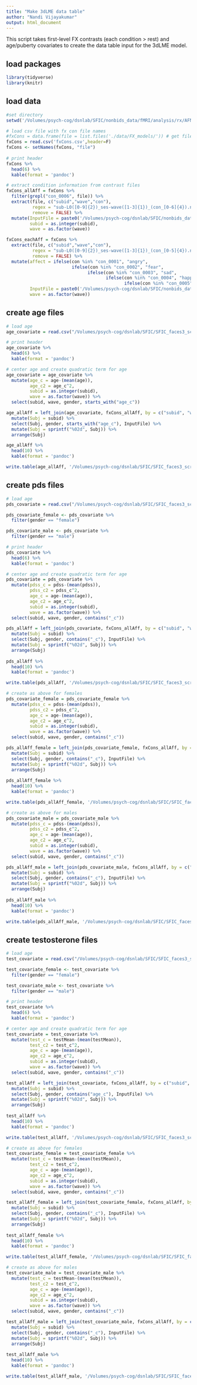 ```yaml
---
title: "Make 3dLME data table"
author: "Nandi Vijayakumar"
output: html_document
---
```


This script takes first-level FX contrasts (each condition > rest) and age/puberty covariates to create the data table input for the 3dLME model.

## load packages
```r
library(tidyverse)
library(knitr)
```

## load data
```r
#set directory
setwd('/Volumes/psych-cog/dsnlab/SFIC/nonbids_data/fMRI/analysis/rx/AFNI/FX_models')

# load csv file with fx con file names
#fxCons = data.frame(file = list.files('./data/FX_models/')) # get file names from contrast .nii files
fxCons = read.csv('fxCons.csv',header=F)
fxCons <- setNames(fxCons, "file")
  
# print header
fxCons %>%
  head(6) %>%
  kable(format = 'pandoc')

# extract condition information from contrast files
fxCons_allAff = fxCons %>%
  filter(grepl("con_0006", file)) %>%
  extract(file, c("subid","wave","con"), 
          regex = "sub-L0([0-9]{2})_ses-wave([1-3]{1})_(con_[0-6]{4}).nii", 
          remove = FALSE) %>%
  mutate(InputFile = paste0('/Volumes/psych-cog/dsnlab/SFIC/nonbids_data/fMRI/analysis/rx/AFNI/FX_models/',file), # CHANGE THIS PATH
         subid = as.integer(subid),
         wave = as.factor(wave))

fxCons_eachAff = fxCons %>%
  extract(file, c("subid","wave","con"), 
          regex = "sub-L0([0-9]{2})_ses-wave([1-3]{1})_(con_[0-5]{4}).nii", 
          remove = FALSE) %>%
  mutate(affect = ifelse(con %in% "con_0001", "angry",
                         ifelse(con %in% "con_0002", "fear",
                               ifelse(con %in% "con_0003", "sad",
                                      ifelse(con %in% "con_0004", "happy",
                                             ifelse(con %in% "con_0005", "neutral", NA))))),
         InputFile = paste0('/Volumes/psych-cog/dsnlab/SFIC/nonbids_data/fMRI/analysis/rx/AFNI/FX_models/',file), # CHANGE THIS PATH
         wave = as.factor(wave))
```

## create age files
```r
# load age
age_covariate = read.csv("/Volumes/psych-cog/dsnlab/SFIC/SFIC_faces3_scripts/fMRI/rx/3dLME/age.csv")

# print header
age_covariate %>%
  head(6) %>%
  kable(format = 'pandoc')

# center age and create quadratic term for age
age_covariate = age_covariate %>%
  mutate(age_c = age-(mean(age)),
         age_c2 = age_c^2,
         subid = as.integer(subid),
         wave = as.factor(wave)) %>%
  select(subid, wave, gender, starts_with("age_c"))

age_allAff = left_join(age_covariate, fxCons_allAff, by = c("subid", "wave")) %>%
  mutate(Subj = subid) %>%
  select(Subj, gender, starts_with("age_c"), InputFile) %>%
  mutate(Subj = sprintf("%02d", Subj)) %>%
  arrange(Subj)

age_allAff %>%
  head(10) %>%
  kable(format = 'pandoc')

write.table(age_allAff, '/Volumes/psych-cog/dsnlab/SFIC/SFIC_faces3_scripts/fMRI/rx/3dLME/age_allAff.txt', sep = "\t", quote=FALSE, row.names = FALSE)
```

## create pds files
```r
# load age
pds_covariate = read.csv("/Volumes/psych-cog/dsnlab/SFIC/SFIC_faces3_scripts/fMRI/rx/3dLME/pds.csv")

pds_covariate_female <- pds_covariate %>%
  filter(gender == "female")

pds_covariate_male <- pds_covariate %>%
  filter(gender == "male")

# print header
pds_covariate %>%
  head(6) %>%
  kable(format = 'pandoc')

# center age and create quadratic term for age
pds_covariate = pds_covariate %>%
  mutate(pdss_c = pdss-(mean(pdss)),
         pdss_c2 = pdss_c^2,
         age_c = age-(mean(age)),
         age_c2 = age_c^2,
         subid = as.integer(subid),
         wave = as.factor(wave)) %>%
  select(subid, wave, gender, contains("_c"))

pds_allAff = left_join(pds_covariate, fxCons_allAff, by = c("subid", "wave")) %>%
  mutate(Subj = subid) %>%
  select(Subj, gender, contains("_c"), InputFile) %>%
  mutate(Subj = sprintf("%02d", Subj)) %>%
  arrange(Subj)
  
pds_allAff %>%
  head(10) %>%
  kable(format = 'pandoc')

write.table(pds_allAff, '/Volumes/psych-cog/dsnlab/SFIC/SFIC_faces3_scripts/fMRI/rx/3dLME/pds_allAff.txt', sep = "\t", quote=FALSE, row.names = FALSE)

# create as above for females
pds_covariate_female = pds_covariate_female %>%
  mutate(pdss_c = pdss-(mean(pdss)),
         pdss_c2 = pdss_c^2,
         age_c = age-(mean(age)),
         age_c2 = age_c^2,
         subid = as.integer(subid),
         wave = as.factor(wave)) %>%
  select(subid, wave, gender, contains("_c"))

pds_allAff_female = left_join(pds_covariate_female, fxCons_allAff, by = c("subid", "wave")) %>%
  mutate(Subj = subid) %>%
  select(Subj, gender, contains("_c"), InputFile) %>%
  mutate(Subj = sprintf("%02d", Subj)) %>%
  arrange(Subj)
  
pds_allAff_female %>%
  head(10) %>%
  kable(format = 'pandoc')

write.table(pds_allAff_female, '/Volumes/psych-cog/dsnlab/SFIC/SFIC_faces3_scripts/fMRI/rx/3dLME/pds_allAff_female.txt', sep = "\t", quote=FALSE, row.names = FALSE)

# create as above for males
pds_covariate_male = pds_covariate_male %>%
  mutate(pdss_c = pdss-(mean(pdss)),
         pdss_c2 = pdss_c^2,
         age_c = age-(mean(age)),
         age_c2 = age_c^2,
         subid = as.integer(subid),
         wave = as.factor(wave)) %>%
  select(subid, wave, gender, contains("_c"))

pds_allAff_male = left_join(pds_covariate_male, fxCons_allAff, by = c("subid", "wave")) %>%
  mutate(Subj = subid) %>%
  select(Subj, gender, contains("_c"), InputFile) %>%
  mutate(Subj = sprintf("%02d", Subj)) %>%
  arrange(Subj)
  
pds_allAff_male %>%
  head(10) %>%
  kable(format = 'pandoc')

write.table(pds_allAff_male, '/Volumes/psych-cog/dsnlab/SFIC/SFIC_faces3_scripts/fMRI/rx/3dLME/pds_allAff_male.txt', sep = "\t", quote=FALSE, row.names = FALSE)
```

## create testosterone files
```r
# load age
test_covariate = read.csv("/Volumes/psych-cog/dsnlab/SFIC/SFIC_faces3_scripts/fMRI/rx/3dLME/testosterone.csv")

test_covariate_female <- test_covariate %>%
  filter(gender == "female")

test_covariate_male <- test_covariate %>%
  filter(gender == "male")

# print header
test_covariate %>%
  head(6) %>%
  kable(format = 'pandoc')

# center age and create quadratic term for age
test_covariate = test_covariate %>%
  mutate(test_c = testMean-(mean(testMean)),
         test_c2 = test_c^2,
         age_c = age-(mean(age)),
         age_c2 = age_c^2,
         subid = as.integer(subid),
         wave = as.factor(wave)) %>%
  select(subid, wave, gender, contains("_c"))

test_allAff = left_join(test_covariate, fxCons_allAff, by = c("subid", "wave")) %>%
  mutate(Subj = subid) %>%
  select(Subj, gender, contains("age_c"), InputFile) %>%
  mutate(Subj = sprintf("%02d", Subj)) %>%
  arrange(Subj)
  
test_allAff %>%
  head(10) %>%
  kable(format = 'pandoc')

write.table(test_allAff, '/Volumes/psych-cog/dsnlab/SFIC/SFIC_faces3_scripts/fMRI/rx/3dLME/testosterone_allAff.txt', sep = "\t", quote=FALSE, row.names = FALSE)

# create as above for females
test_covariate_female = test_covariate_female %>%
  mutate(test_c = testMean-(mean(testMean)),
         test_c2 = test_c^2,
         age_c = age-(mean(age)),
         age_c2 = age_c^2,
         subid = as.integer(subid),
         wave = as.factor(wave)) %>%
  select(subid, wave, gender, contains("_c"))

test_allAff_female = left_join(test_covariate_female, fxCons_allAff, by = c("subid", "wave")) %>%
  mutate(Subj = subid) %>%
  select(Subj, gender, contains("_c"), InputFile) %>%
  mutate(Subj = sprintf("%02d", Subj)) %>%
  arrange(Subj)
  
test_allAff_female %>%
  head(10) %>%
  kable(format = 'pandoc')

write.table(test_allAff_female, '/Volumes/psych-cog/dsnlab/SFIC/SFIC_faces3_scripts/fMRI/rx/3dLME/testosterone_allAff_female.txt', sep = "\t", quote=FALSE, row.names = FALSE)

# create as above for males
test_covariate_male = test_covariate_male %>%
  mutate(test_c = testMean-(mean(testMean)),
         test_c2 = test_c^2,
         age_c = age-(mean(age)),
         age_c2 = age_c^2,
         subid = as.integer(subid),
         wave = as.factor(wave)) %>%
  select(subid, wave, gender, contains("_c"))

test_allAff_male = left_join(test_covariate_male, fxCons_allAff, by = c("subid", "wave")) %>%
  mutate(Subj = subid) %>%
  select(Subj, gender, contains("_c"), InputFile) %>%
  mutate(Subj = sprintf("%02d", Subj)) %>%
  arrange(Subj)
  
test_allAff_male %>%
  head(10) %>%
  kable(format = 'pandoc')

write.table(test_allAff_male, '/Volumes/psych-cog/dsnlab/SFIC/SFIC_faces3_scripts/fMRI/rx/3dLME/testosterone_allAff_male.txt', sep = "\t", quote=FALSE, row.names = FALSE)
```